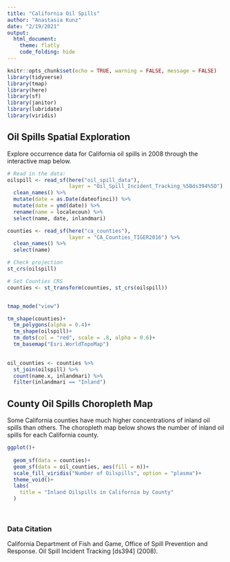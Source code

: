 ```yaml
---
title: "California Oil Spills"
author: "Anastasia Kunz"
date: "2/19/2021"
output: 
  html_document:
    theme: flatly
    code_folding: hide 
---
```


```r
knitr::opts_chunk$set(echo = TRUE, warning = FALSE, message = FALSE)
library(tidyverse)
library(tmap)
library(here)
library(sf)
library(janitor)
library(lubridate)
library(viridis)
```

## Oil Spills Spatial Exploration

Explore occurrence data for California oil spills in 2008 through the interactive map below.

```r
# Read in the data:
oilspill <- read_sf(here("oil_spill_data"),
                    layer = "Oil_Spill_Incident_Tracking_%5Bds394%5D") %>% 
  clean_names() %>% 
  mutate(date = as.Date(dateofinci)) %>% 
  mutate(date = ymd(date)) %>% 
  rename(name = localecoun) %>% 
  select(name, date, inlandmari)

counties <- read_sf(here("ca_counties"),
                    layer = "CA_Counties_TIGER2016") %>% 
  clean_names() %>% 
  select(name)


```

```r

# Check projection
st_crs(oilspill)

# Set Counties CRS
counties <- st_transform(counties, st_crs(oilspill))



```


```r

tmap_mode("view")

tm_shape(counties)+
  tm_polygons(alpha = 0.4)+
  tm_shape(oilspill)+
  tm_dots(col = "red", scale = .8, alpha = 0.6)+
  tm_basemap("Esri.WorldTopoMap")
  

```




```r
oil_counties <- counties %>% 
  st_join(oilspill) %>% 
  count(name.x, inlandmari) %>% 
  filter(inlandmari == "Inland")
```


## County Oil Spills Choropleth Map

Some California counties have much higher concentrations of inland oil spills than others. The choropleth map below shows the number of inland oil spills for each California county. 

```r

ggplot()+
  
  geom_sf(data = counties)+
  geom_sf(data = oil_counties, aes(fill = n))+
  scale_fill_viridis("Number of Oilspills", option = "plasma")+
  theme_void()+
  labs(
    title = "Inland Oilspills in California by County"
  )
  



```


### Data Citation

California Department of Fish and Game, Office of Spill Prevention and Response. Oil Spill Incident Tracking [ds394] (2008).


